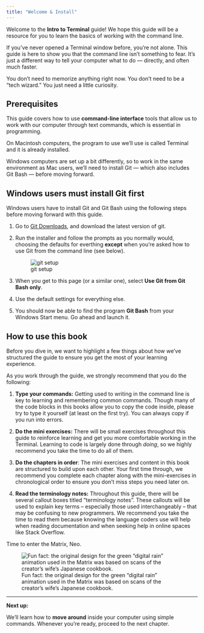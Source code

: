 ```yaml
---
title: "Welcome & Install"
---
```


Welcome to the **Intro to Terminal** guide! We hope this guide will be a resource for you to learn the basics of working with the command line. 

If you've never opened a Terminal window before, you’re not alone. This guide is here to show you that the command line isn’t something to fear. It’s just a different way to tell your computer what to do — directly, and often much faster.

You don’t need to memorize anything right now. You don’t need to be a "tech wizard." You just need a little curiosity.

## Prerequisites {.unnumbered}

This guide covers how to use **command-line interface** tools that allow us to work with our computer through text commands, which is essential in programming.

On Macintosh computers, the program to use we'll use is called Terminal and it is already installed.

Windows computers are set up a bit differently, so to work in the same environment as Mac users, we’ll need to install Git — which also includes Git Bash — before moving forward.

::: {.callout-caution}
## Windows users must install Git first

Windows users have to install Git and Git Bash using the following steps before moving forward with this guide.


1. Go to [Git Downloads](https://git-scm.com/downloads), and download the latest version of git.
1. Run the installer and follow the prompts as you normally would, choosing the defaults for everthing **except** when you're asked how to use Git from the command line (see below).

    ![git setup](../images/git-setup-windows.png)

1. When you get to this page (or a similar one), select **Use Git from Git Bash only**.
1. Use the default settings for everything else.
1. You should now be able to find the program **Git Bash** from your Windows Start menu. Go ahead and launch it.

:::

## How to use this book {.unnumbered}

Before you dive in, we want to highlight a few things about how we've structured the guide to ensure you get the most of your learning experience.

As you work through the guide, we strongly recommend that you do the following:

1. **Type your commands:** Getting used to writing in the command line is key to learning and remembering common commands. Though many of the code blocks in this books allow you to copy the code inside, please try to type it yourself (at least on the first try). You can always copy if you run into errors.

3. **Do the mini exercises:** There will be small exercises throughout this guide to reinforce learning and get you more comfortable working in the Terminal. Learning to code is largely done through *doing*, so we highly recommend you take the time to do all of them.

2. **Do the chapters in order**: The mini exercises and content in this book are structured to build upon each other. Your first time through, we recommend you complete each chapter along with the mini-exercises in chronological order to ensure you don't miss steps you need later on. 

4. **Read the terminology notes:** Throughout this guide, there will be several callout boxes titled "terminology notes". These callouts will be used to explain key terms – especially those used interchangeably – that may be confusing to new programmers. We recommend you take the time to read them because knowing the language coders use will help when reading documentation and when seeking help in online spaces like Stack Overflow.

Time to enter the Matrix, Neo.

![Fun fact: the original design for the green "digital rain" animation used in the Matrix was based on scans of the creator's wife's Japanese cookbook.](https://upload.wikimedia.org/wikipedia/commons/c/cc/Digital_rain_animation_medium_letters_shine.gif)

---

**Next up:**

We’ll learn how to **move around** inside your computer using simple commands. Whenever you're ready, proceed to the next chapter.
